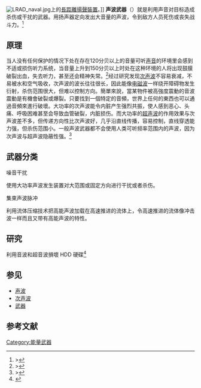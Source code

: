 [[File:LRAD_naval.jpg|thumb]]上的[[長距離揚聲裝置|長距離揚聲裝置]]。]]
'''声波武器'''（{{lang-en|Sonic weapon}}）就是利用声音对目标造成杀伤或干扰的武器。用扬声器定向发出大音量的声波，令到敌方人员死伤或丧失战斗力。<ref>>{{cite web|url=http://www.chinabaike.com/article/96/jszs/2007/20071012575893.html|title=声波武器|publisher=chinabaike.com|accessdate=2009-10-22|archive-url=https://web.archive.org/web/20130120125637/http://www.chinabaike.com/article/96/jszs/2007/20071012575893.html|archive-date=2013-01-20|dead-url=yes}}</ref>

==原理==
当人没有任何保护的情况下处在存在120分贝以上的音量可听[[声音|声音]]的环境里会感到不适或损伤听力系统，当音量上升到150分贝以上时处在这种环境的人将出现鼓膜破裂出血，失去听力，甚至还会精神失常。<ref>>{{cite web|url=http://news.sohu.com/2004/03/23/08/news219550841.shtml|title=“秘密尖叫”显身伊拉克 声波武器配备驻伊美军|publisher=news.sohu.com|accessdate=2009-10-22|archive-date=2018-05-21|archive-url=https://web.archive.org/web/20180521103608/http://news.sohu.com/2004/03/23/08/news219550841.shtml}}</ref>经过研究发现[[次声波|次声波]]不容易衰减，不易被水和空气吸收，次声波的波长往往很长，因此能像[[电磁波|电磁波]]一样绕开障碍物发生衍射，杀伤范围很大，但难以控制方向。簡單來說，當某物件被高強度震動的音波震動是有機會破裂或爆裂。只要找到一個特定的音頻，世界上任何的東西也可以通過音頻來進行破壞。大功率的次声波能令内脏产生强烈共振，使人感到恶心、头痛、呼吸困难甚至会导致血管破裂，内脏损伤。而大功率的[[超声波|超声波]]的作用效果与次声波差不多，但传递方向性比次声波好，几乎沿直线传播，容易控制，直线穿透能力强，但杀伤范围小。一般声波武器都不会使用人类可听频率范围内的声波，因为次声波与超声波隐蔽性强。<ref>>{{cite web|url=http://news.qq.com/a/20080311/006148.htm|title="声波武器之父"加夫雷奥:让声音成为杀人机器|publisher=news.QQ.com|accessdate=2009-10-22|archive-date=2017-12-10|archive-url=https://web.archive.org/web/20171210071858/https://news.qq.com/a/20080311/006148.htm}}</ref>

== 武器分类 ==
; 噪音干扰

使用大功率声波发生装置对大范围或固定方向进行干扰或者杀伤。

; 集束声波脉冲

利用流体压缩技术把高能声波加载在高速推进的流体上，令高速推进的流体像冲击波一样而且又带有高能声波的特性。

== 研究 ==

利用音波和超音波損壞 HDD 硬碟<ref>{{Cite journal|title=Acoustic Denial of Service Attacks on Hard Disk Drives|author=Mohammad Shahrad, Arsalan Mosenia, Liwei Song, Mung Chiang∗ , David Wentzlaff, and Prateek Mittal|url=https://www.princeton.edu/~pmittal/publications/acoustic-ashes18.pdf|journal=ASHES '18: Proceedings of the 2018 Workshop on Attacks and Solutions in Hardware Security|access-date=2021-12-24|archive-date=2022-05-22|archive-url=https://web.archive.org/web/20220522155735/https://www.princeton.edu/~pmittal/publications/acoustic-ashes18.pdf}}</ref>

==参见==
*[[声波|声波]]
*[[次声波|次声波]]
*[[武器|武器]]

== 参考文献 ==
{{Reflist|2}}

[[Category:能量武器|Category:能量武器]]